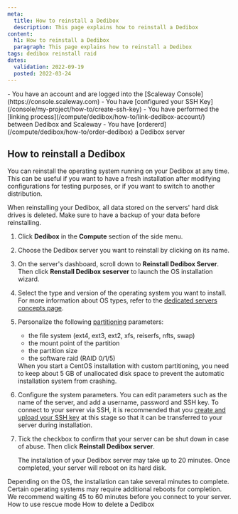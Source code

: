 ```yaml
---
meta:
  title: How to reinstall a Dedibox
  description: This page explains how to reinstall a Dedibox
content:
  h1: How to reinstall a Dedibox
  paragraph: This page explains how to reinstall a Dedibox
tags: dedibox reinstall raid 
dates:
  validation: 2022-09-19
  posted: 2022-03-24
---
```


<Message type="requirement">
  - You have an account and are logged into the [Scaleway Console](https://console.scaleway.com) 
  - You have [configured your SSH Key](/console/my-project/how-to/create-ssh-key)
  - You have performed the [linking process](/compute/dedibox/how-to/link-dedibox-account/) between Dedibox and Scaleway
  - You have [ordererd](/compute/dedibox/how-to/order-dedibox) a Dedibox server
</Message>

## How to reinstall a Dedibox

You can reinstall the operating system running on your Dedibox at any time. This can be useful if you want to have a fresh installation after modifying configurations for testing purposes, or if you want to switch to another distribution.

<Message type="important">
  When reinstalling your Dedibox, all data stored on the servers' hard disk drives is deleted. Make sure to have a backup of your data before reinstalling.
</Message>

1. Click **Dedibox** in the **Compute** section of the side menu.
2. Choose the Dedibox server you want to reinstall by clicking on its name.
3. On the server's dashboard, scroll down to **Reinstall Dedibox Server**. Then click **Renstall Dedibox seserver** to launch the OS installation wizard.
4. Select the type and version of the operating system you want to install. 
    <Message type="tip">
      For more information about OS types, refer to the [dedicated servers concepts page](/compute/dedibox/concepts#os-type).
    </Message>
5. Personalize the following [partitioning](/compute/dedibox/concepts#partitioning) parameters:
    - the file system (ext4, ext3, ext2, xfs, reiserfs, nfts, swap)
    - the mount point of the partition
    - the partition size
    - the software raid (RAID 0/1/5)

    <Message type="note">
      When you start a CentOS installation with custom partitioning, you need to keep about 5 GB of unallocated disk space to prevent the automatic installation system from crashing.
    </Message>
6. Configure the system parameters. You can edit parameters such as the name of the server, and add a username, password and SSH key.
    <Message type="note">
      To connect to your server via SSH, it is recommended that you [create and upload your SSH key](/dedibox-console/my-account/how-to/upload-an-ssh-key) at this stage so that it can be transferred to your server during installation.
    </Message>
7. Tick the checkbox to confirm that your server can be shut down in case of abuse. Then click **Reinstall Dedibox server**.

    The installation of your Dedibox server may take up to 20 minutes. Once completed, your server will reboot on its hard disk.

<Message type="note">
  Depending on the OS, the installation can take several minutes to complete. Certain operating systems may require additional reboots for completion. We recommend waiting 45 to 60 minutes before you connect to your server.
</Message>


<Navigation title="See Also">
  <PreviousButton to="/compute/dedibox/how-to/use-rescue-mode">How to use rescue mode</PreviousButton>
  <NextButton to="/compute/dedibox/how-to/terminate-dedibox">How to delete a Dedibox</NextButton>
</Navigation>